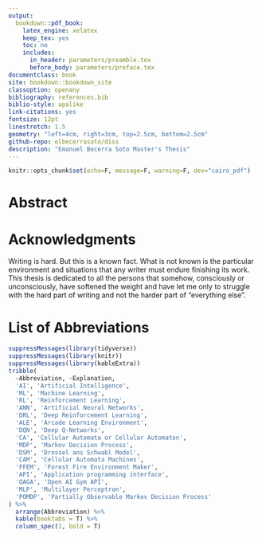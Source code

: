 ```yaml
--- 
output:
  bookdown::pdf_book:
    latex_engine: xelatex
    keep_tex: yes
    toc: no
    includes:
      in_header: parameters/preamble.tex
      before_body: parameters/preface.tex
documentclass: book
site: bookdown::bookdown_site
classoption: openany
bibliography: references.bib
biblio-style: apalike
link-citations: yes
fontsize: 12pt
linestretch: 1.5
geometry: "left=4cm, right=3cm, top=2.5cm, bottom=2.5cm"
github-repo: elbecerrasoto/diss
description: "Emanuel Becerra Soto Master's Thesis"
---
```


```r
knitr::opts_chunk$set(echo=F, message=F, warning=F, dev="cairo_pdf")
```

# Abstract {-}

\textbf{\large{The recent field of Deep Reinforcement Learning promises a new class of general algorithms capable of learning from real or simulated world interactions. Hence the field popularity has exploded in the last years. Despite its potential, real world concrete applications are lacking. This document proposes a novel Reinforcement Learning environment based on Cellular Automata, which are quintessential models of complex systems. Particularly a Forest Fire Cellular Automata was used as underlying dynamics for an agent that can affect the grid configuration by changing fire cells to empty cells. The semantics are those of a \say{Helicopter} trying to extinguishing a wild fire. We applied Deep Q-networks to solve the proposed environment on a $3 \times 3$ grid. We evaluate our agent on a 100,000 steps simulation of the environment. Our results show that Cellular Automata can be used as benchmark for Reinforcement Learning algorithms, likewise its modeling capabilities could help to narrow the gap to real world applications.}}

# Acknowledgments {-}

Writing is hard. But this is a known fact. What is not known is the particular environment and situations that any writer must endure finishing its work. This thesis is dedicated to all the persons that somehow, consciously or unconsciously, have softened the weight and have let me only to struggle with the hard part of writing and not the harder part of "everything else".

\begin{flushleft}
\emph{To my family,\\including pets, for always being there, no matter what.}

\emph{To my friends,\\who help me to put things in perspective and enjoy the ride.}

\emph{To my professors,\\not only for their top-notch classes but giving me invaluable advice.}

\emph{To my advisors,\\for transmitting me their passion for computer science and for
showing me that work-life balance is possible in this day and age but more importantly that one should love what it does.}

\emph{And to the \say{Centro de Investigación en Computación} and the \say{Instituto Politécnico Nacional}, for providing a wonderful and life-changing experience.}
\end{flushleft}

\begin{flushright}
\footnotesize{This document was possible due to the economic support given by CONACYT.}
\end{flushright}

\tableofcontents

\listoffigures

\listoftables

# List of Abbreviations {-}

```r
suppressMessages(library(tidyverse))
suppressMessages(library(knitr))
suppressMessages(library(kableExtra))
tribble(
  ~Abbreviation, ~Explanation,
  'AI', 'Artificial Intelligence',
  'ML', 'Machine Learning',
  'RL', 'Reinforcement Learning',
  'ANN', 'Artificial Neural Networks',
  'DRL', 'Deep Reinforcement Learning',
  'ALE', 'Arcade Learning Environment',
  'DQN', 'Deep Q-Networks',
  'CA', 'Cellular Automata or Cellular Automaton',
  'MDP', 'Markov Decision Process',
  'DSM', 'Drossel ans Schwabl Model',
  'CAM', 'Cellular Automata Machines',
  'FFEM', 'Forest Fire Environment Maker',
  'API', 'Application programming interface',
  'OAGA', 'Open AI Gym API',
  'MLP', 'Multilayer Perceptron',
  'POMDP', 'Partially Observable Markov Decision Process'
) %>% 
  arrange(Abbreviation) %>% 
  kable(booktabs = T) %>% 
  column_spec(1, bold = T)
```
